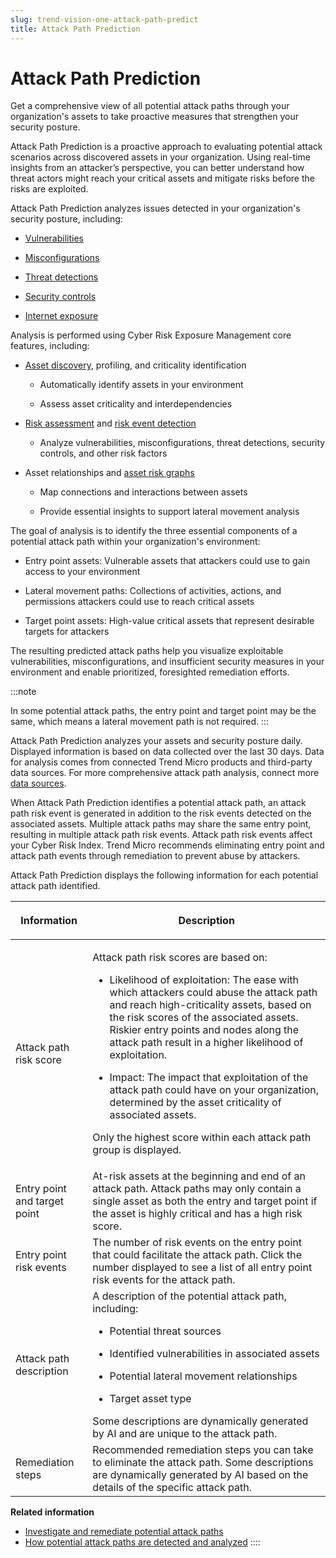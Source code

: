 ```yaml
---
slug: trend-vision-one-attack-path-predict
title: Attack Path Prediction
---
```

# Attack Path Prediction

Get a comprehensive view of all potential attack paths through your organization's assets to take proactive measures that strengthen your security posture.

Attack Path Prediction is a proactive approach to evaluating potential attack scenarios across discovered assets in your organization. Using real-time insights from an attacker’s perspective, you can better understand how threat actors might reach your critical assets and mitigate risks before the risks are exploited.

Attack Path Prediction analyzes issues detected in your organization's security posture, including:

- [Vulnerabilities](vulnerabilities.mdx)

- [Misconfigurations](system-configuration.mdx)

- [Threat detections](threat-detection.mdx)

- [Security controls](security-configuration-intro.mdx)

- [Internet exposure](internet-facing-assets.mdx)

Analysis is performed using Cyber Risk Exposure Management core features, including:

- [Asset discovery](attack-surface-discovery.mdx), profiling, and criticality identification

  - Automatically identify assets in your environment

  - Assess asset criticality and interdependencies

- [Risk assessment](risk-assessment.mdx) and [risk event detection](risk-factors.mdx)

  - Analyze vulnerabilities, misconfigurations, threat detections, security controls, and other risk factors

- Asset relationships and [asset risk graphs](device-profile.mdx)

  - Map connections and interactions between assets

  - Provide essential insights to support lateral movement analysis

The goal of analysis is to identify the three essential components of a potential attack path within your organization's environment:

- Entry point assets: Vulnerable assets that attackers could use to gain access to your environment

- Lateral movement paths: Collections of activities, actions, and permissions attackers could use to reach critical assets

- Target point assets: High-value critical assets that represent desirable targets for attackers

The resulting predicted attack paths help you visualize exploitable vulnerabilities, misconfigurations, and insufficient security measures in your environment and enable prioritized, foresighted remediation efforts.

:::note

In some potential attack paths, the entry point and target point may be the same, which means a lateral movement path is not required.
:::

Attack Path Prediction analyzes your assets and security posture daily. Displayed information is based on data collected over the last 30 days. Data for analysis comes from connected Trend Micro products and third-party data sources. For more comprehensive attack path analysis, connect more [data sources](configuring-data-sources.mdx).

When Attack Path Prediction identifies a potential attack path, an attack path risk event is generated in addition to the risk events detected on the associated assets. Multiple attack paths may share the same entry point, resulting in multiple attack path risk events. Attack path risk events affect your Cyber Risk Index. Trend Micro recommends eliminating entry point and attack path events through remediation to prevent abuse by attackers.

Attack Path Prediction displays the following information for each potential attack path identified.

<table>
<thead>
<tr>
<th><p>Information</p></th>
<th><p>Description</p></th>
</tr>
</thead>
<tbody>
<tr>
<td><p>Attack path risk score</p></td>
<td><p>Attack path risk scores are based on:</p>
<ul>
<li><p>Likelihood of exploitation: The ease with which attackers could abuse the attack path and reach high-criticality assets, based on the risk scores of the associated assets. Riskier entry points and nodes along the attack path result in a higher likelihood of exploitation.</p></li>
<li><p>Impact: The impact that exploitation of the attack path could have on your organization, determined by the asset criticality of associated assets.</p></li>
</ul>
<p>Only the highest score within each attack path group is displayed.</p></td>
</tr>
<tr>
<td><p>Entry point and target point</p></td>
<td>At-risk assets at the beginning and end of an attack path. Attack paths may only contain a single asset as both the entry and target point if the asset is highly critical and has a high risk score.</td>
</tr>
<tr>
<td><p>Entry point risk events</p></td>
<td>The number of risk events on the entry point that could facilitate the attack path. Click the number displayed to see a list of all entry point risk events for the attack path.</td>
</tr>
<tr>
<td><p>Attack path description</p></td>
<td>A description of the potential attack path, including:
<ul>
<li><p>Potential threat sources</p></li>
<li><p>Identified vulnerabilities in associated assets</p></li>
<li><p>Potential lateral movement relationships</p></li>
<li><p>Target asset type</p></li>
</ul>
Some descriptions are dynamically generated by AI and are unique to the attack path.</td>
</tr>
<tr>
<td><p>Remediation steps</p></td>
<td>Recommended remediation steps you can take to eliminate the attack path. Some descriptions are dynamically generated by AI based on the details of the specific attack path.</td>
</tr>
</tbody>
</table>

**Related information**

- [Investigate and remediate potential attack paths](potential-attack-path.md "Identify high-risk assets, discover attack choke points, and remediate attack path-related risk events in Attack Path Prediction.")
- [How potential attack paths are detected and analyzed](attack-paths-detected.md "Learn how Attack Path Prediction detects attack paths before the paths are exploited.")
::::

